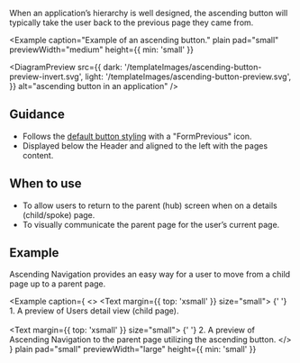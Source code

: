
When an application’s hierarchy is well designed, the ascending button will typically take the user
back to the previous page they came from.

<Example
  caption="Example of an ascending button."
  plain
  pad="small"
  previewWidth="medium"
  height={{ min: 'small' }}
>
  <DiagramPreview
    src={{
      dark: '/templateImages/ascending-button-preview-invert.svg',
      light: '/templateImages/ascending-button-preview.svg',
    }}
    alt="ascending button in an application"
  />
</Example>

## Guidance

- Follows the [default button styling](https://design-system.hpe.design/components/button#default-button) with a "FormPrevious" icon.
- Displayed below the Header and aligned to the left with the pages content.

## When to use

- To allow users to return to the parent (hub) screen when on a details (child/spoke) page.
- To visually communicate the parent page for the user’s current page.

## Example

Ascending Navigation provides an easy way for a user to move from a child page up to a parent page.

<Example
  caption={
    <>
      <Text margin={{ top: 'xsmall' }} size="small">
        {' '}
        1. A preview of Users detail view (child page).
      </Text>
      <br></br>
      <Text margin={{ top: 'xsmall' }} size="small">
        {' '}
        2. A preview of Ascending Navigation to the parent page utilizing the ascending
        button.
      </Text>
    </>
  }
  plain
  pad="small"
  previewWidth="large"
  height={{ min: 'small' }}
>
  <AscendingNavigationAnatomy />
</Example>
